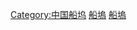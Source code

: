 {{Catnav|頁面分類|人类社会|交通|水路運輸|船塢}}

[[Category:中国船坞|Category:中国船坞]]
[[Category:香港水路運輸|船塢]]
[[Category:香港交通建築|船塢]]